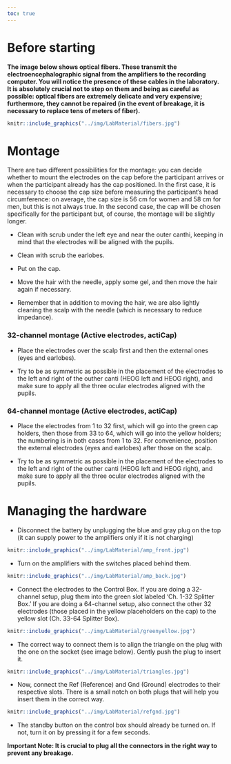 ```yaml
---
toc: true
---
```


# Before starting

**The image below shows optical fibers. These transmit the electroencephalographic signal from the amplifiers to the recording computer. You will notice the presence of these cables in the laboratory. It is absolutely crucial not to step on them and being as careful as possible: optical fibers are extremely delicate and very expensive; furthermore, they cannot be repaired (in the event of breakage, it is necessary to replace tens of meters of fiber).**

```r

knitr::include_graphics("../img/LabMaterial/fibers.jpg")

```

# Montage

There are two different possibilities for the montage: you can decide whether to mount the electrodes on the cap before the participant arrives or when the participant already has the cap positioned. In the first case, it is necessary to choose the cap size before measuring the participant's head circumference: on average, the cap size is 56 cm for women and 58 cm for men, but this is not always true. In the second case, the cap will be chosen specifically for the participant but, of course, the montage will be slightly longer.

-   Clean with scrub under the left eye and near the outer canthi, keeping in mind that the electrodes will be aligned with the pupils.

-   Clean with scrub the earlobes.

-   Put on the cap.

-   Move the hair with the needle, apply some gel, and then move the hair again if necessary.

-   Remember that in addition to moving the hair, we are also lightly cleaning the scalp with the needle (which is necessary to reduce impedance).

### 32-channel montage (Active electrodes, actiCap)

-   Place the electrodes over the scalp first and then the external ones (eyes and earlobes).

-   Try to be as symmetric as possible in the placement of the electrodes to the left and right of the outher canti (HEOG left and HEOG right), and make sure to apply all the three ocular electrodes aligned with the pupils.

### 64-channel montage (Active electrodes, actiCap)

-   Place the electrodes from 1 to 32 first, which will go into the green cap holders, then those from 33 to 64, which will go into the yellow holders; the numbering is in both cases from 1 to 32. For convenience, position the external electrodes (eyes and earlobes) after those on the scalp.

-   Try to be as symmetric as possible in the placement of the electrodes to the left and right of the outher canti (HEOG left and HEOG right), and make sure to apply all the three ocular electrodes aligned with the pupils.

# Managing the hardware

-   Disconnect the battery by unplugging the blue and gray plug on the top (it can supply power to the amplifiers only if it is not charging)

```r

knitr::include_graphics("../img/LabMaterial/amp_front.jpg")

```

-   Turn on the amplifiers with the switches placed behind them.

```r

knitr::include_graphics("../img/LabMaterial/amp_back.jpg")

```

-   Connect the electrodes to the Control Box. If you are doing a 32-channel setup, plug them into the green slot labeled 'Ch. 1-32 Splitter Box.' If you are doing a 64-channel setup, also connect the other 32 electrodes (those placed in the yellow placeholders on the cap) to the yellow slot (Ch. 33-64 Splitter Box).

```r

knitr::include_graphics("../img/LabMaterial/greenyellow.jpg")

```

-   The correct way to connect them is to align the triangle on the plug with the one on the socket (see image below). Gently push the plug to insert it.

```r

knitr::include_graphics("../img/LabMaterial/triangles.jpg")

```

-   Now, connect the Ref (Reference) and Gnd (Ground) electrodes to their respective slots. There is a small notch on both plugs that will help you insert them in the correct way.

```r

knitr::include_graphics("../img/LabMaterial/refgnd.jpg")

```

-   The standby button on the control box should already be turned on. If not, turn it on by pressing it for a few seconds.

**Important Note: It is crucial to plug all the connectors in the right way to prevent any breakage.**
